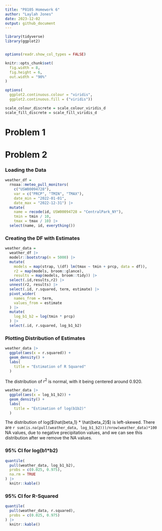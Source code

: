 ```yaml
---
title: "P8105 Homework 6"
author: "Laylah Jones"
date: 2023-12-02
output: github_document
---
```


```r
library(tidyverse)
library(ggplot2)


options(readr.show_col_types = FALSE)

knitr::opts_chunk$set(
  fig.width = 8,
  fig.height = 6,
  out.width = "90%"
)

options(
  ggplot2.continuous.colour = "viridis",
  ggplot2.continuous.fill = ("viridis"))

scale_colour_discrete = scale_colour_viridis_d
scale_fill_discrete = scale_fill_viridis_d
```

# Problem 1


# Problem 2

### Loading the Data

```r
weather_df = 
  rnoaa::meteo_pull_monitors(
    c("USW00094728"),
    var = c("PRCP", "TMIN", "TMAX"), 
    date_min = "2022-01-01",
    date_max = "2022-12-31") |>
  mutate(
    name = recode(id, USW00094728 = "CentralPark_NY"),
    tmin = tmin / 10,
    tmax = tmax / 10) |>
  select(name, id, everything())
```

### Creating the DF with Estimates

```r
weather_data = 
  weather_df |> 
  modelr::bootstrap(n = 5000) |> 
  mutate(
    models = map(strap, \(df) lm(tmax ~ tmin + prcp, data = df)),
    r2 = map(models, broom::glance),
    results = map(models, broom::tidy)) |>
  select(.id,results,r2) |> 
  unnest(r2, results) |>
  select(.id, r.squared, term, estimate) |>
  pivot_wider(
    names_from = term,
    values_from = estimate
  ) |>
  mutate(
    log_b1_b2 = log(tmin * prcp)
  ) |>
  select(.id, r.squared, log_b1_b2)
```

### Plotting Distribution of Estimates

```r
weather_data |>
  ggplot(aes(x = r.squared)) +
  geom_density() +
  labs(
    title = "Estimation of R Squared"
  )
```

The distribution of ${r^2}$ is normal, with it being centered around 0.920.

```r
weather_data |>
  ggplot(aes(x = log_b1_b2)) +
  geom_density() + 
  labs(
    title = "Estimation of log(b1b2)"
  )
```

The distribution of log($\hat{beta_1} * \hat{beta_2}$) is left-skewed. There are `r sum(is.na(pull(weather_data, log_b1_b2)))/nrow(weather_data)*100` NA values, due to negative precipitation values, and we can see this distribution after we remove the NA values.

### 95% CI for log(b1*b2)

```r
quantile(
  pull(weather_data, log_b1_b2),
  probs = c(0.025, 0.975), 
  na.rm = TRUE
) |> 
  knitr::kable()
```

### 95% CI for R-Squared

```r
quantile(
  pull(weather_data, r.squared),
  probs = c(0.025, 0.975)
) |> 
  knitr::kable()
```
